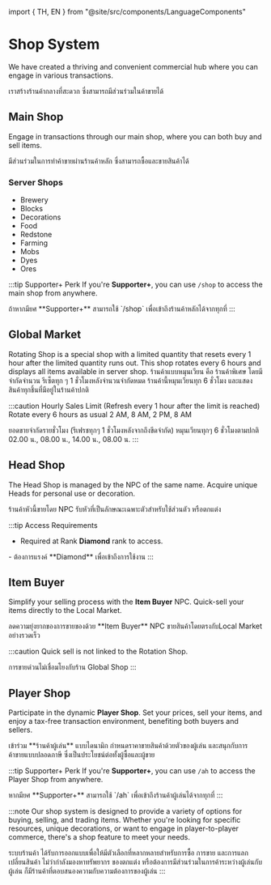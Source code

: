﻿import { TH, EN } from "@site/src/components/LanguageComponents"

# Shop System

<EN>We have created a thriving and convenient commercial hub where you can engage in various transactions.</EN>
<TH>เราสร้างร้านค้ากลางที่สะดวก ซึ่งสามารถมีส่วนร่วมในค้าขายได้</TH>


<Tabs>
  <TabItem value="main-shop" label="Main Shop" default>

## Main Shop

<EN>Engage in transactions through our main shop, where you can both buy and sell items.</EN>
<TH>มีส่วนร่วมในการทำค้าขายผ่านร้านค้าหลัก ซึ่งสามารถซื้อและขายสินค้าได้</TH>

### Server Shops
- Brewery
- Blocks
- Decorations
- Food
- Redstone
- Farming
- Mobs
- Dyes
- Ores

:::tip Supporter+ Perk
<EN>If you're **Supporter+**, you can use `/shop` to access the main shop from anywhere.</EN>
<TH>ถ้าหากมียศ **Supporter+** สามารถใช้ `/shop` เพื่อเข้าถึงร้านค้าหลักได้จากทุกที่</TH>
:::

  </TabItem>
  <TabItem value="rotating-shops" label="Rotating Shops">

## Global Market

<EN>
Rotating Shop is a special shop with a limited quantity that resets every 1 hour after the limited quantity runs out.
This shop rotates every 6 hours and displays all items available in server shop.
</EN>
<TH>
ร้านค้าแบบหมุนเวียน คือ ร้านค้าพิเศษ โดยมีจำกัดจำนวน รีเซ็ตทุก ๆ 1 ชั่วโมงหลังจำนวนจำกัดหมด
ร้านค้านี้หมุนเวียนทุก 6 ชั่วโมง และแสดงสินค้าทุกชิ้นที่มีอยู่ในร้านค้าปกติ
</TH>


:::caution
<EN>Hourly Sales Limit (Refresh every 1 hour after the limit is reached) Rotate every 6 hours as usual 2 AM, 8 AM, 2 PM, 8 AM</EN>
<TH>ยอดขายจำกัดรายชั่วโมง (รีเฟรชทุกๆ 1 ชั่วโมงหลังจากถึงขีดจำกัด) หมุนเวียนทุกๆ 6 ชั่วโมงตามปกติ 02.00 น., 08.00 น., 14.00 น., 08.00 น.</TH>
:::

  </TabItem>
  <TabItem value="head-shop" label="Head Shop">

## Head Shop

<EN>The Head Shop is managed by the NPC of the same name. Acquire unique Heads for personal use or decoration.</EN>
<TH>ร้านค้าหัวนี้ขายโดย NPC รับหัวที่เป็นลักษณะเฉพาะตัวสำหรับใช้ส่วนตัว หรือตกแต่ง</TH>

:::tip Access Requirements
<EN>
- Required at Rank **Diamond** rank to access.
</EN>
<TH>
- ต้องการแรงค์ **Diamond** เพื่อเข้าถึงการใช้งาน
</TH>
:::

  </TabItem>
  <TabItem value="item-buyer" label="Item Buyer">

## Item Buyer

<EN>Simplify your selling process with the **Item Buyer** NPC. Quick-sell your items directly to the Local Market.</EN>
<TH>ลดความยุ่งยากของการขายของด้วย **Item Buyer** NPC ขายสินค้าโดยตรงกับLocal Market อย่างรวดเร็ว</TH>


:::caution
<EN>Quick sell is not linked to the Rotation Shop.</EN>
<TH>การขายด่วนไม่เชื่อมโยงกับร้าน Global Shop</TH>
:::

  </TabItem>
  <TabItem value="player-shop" label="Player Shop">

## Player Shop

<EN>Participate in the dynamic **Player Shop**. Set your prices, sell your items, and enjoy a tax-free transaction environment, benefiting both buyers and sellers.</EN>
<TH>เข้าร่วม **ร้านค้าผู้เล่น** แบบไดนามิก กำหนดราคาขายสินค้าด้วยตัวของผู้เล่น และสนุกกับการค้าขายแบบปลอดภาษี ซึ่งเป็นประโยชน์ต่อทั้งผู้ซื้อและผู้ขาย</TH>

:::tip Supporter+ Perk
<EN>If you're **Supporter+**, you can use `/ah` to access the Player Shop from anywhere.</EN>
<TH>หากมียศ **Supporter+** สามารถใช้ `/ah` เพื่อเข้าถึงร้านค้าผู้เล่นได้จากทุกที่</TH>
:::

  </TabItem>
</Tabs>

:::note
<EN>Our shop system is designed to provide a variety of options for buying, selling, and trading items. Whether you're looking for specific resources, unique decorations, or want to engage in player-to-player commerce, there's a shop feature to meet your needs.</EN>
<TH>ระบบร้านค้า ได้รับการออกแบบเพื่อให้มีตัวเลือกที่หลากหลายสำหรับการซื้อ การขาย และการแลกเปลี่ยนสินค้า ไม่ว่ากำลังมองหาทรัพยากร ของตกแต่ง หรือต้องการมีส่วนร่วมในการค้าระหว่างผู้เล่นกับผู้เล่น ก็มีร้านค้าที่ตอบสนองความกับความต้องการของผู้เล่น</TH>
:::